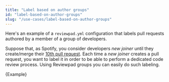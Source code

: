 ---
title: "Label based on author groups"
id: "label-based-on-author-groups"
slug: "/use-cases/label-based-on-author-groups"
---


Here's an example of a `reviewpad.yml` configuration that labels pull requests authored by a member of a group of developers.

Suppose that, as Spotify, you consider developers _new joiner_ until they create/merge their [10th pull request](https://backstage.spotify.com/blog/measuring-backstage-success-at-spotify/).
Each time a _new joiner_ creates a pull request, you want to label it in order to be able to perform a dedicated code review process.
Using Reviewpad groups you can easily do such labeling.

<CodeBlock language="yml" title="reviewpad.yml">{Example}</CodeBlock>
